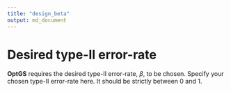 ```yaml
---
title: "design_beta"
output: md_document
---
```


# Desired type-II error-rate

__OptGS__ requires the desired type-II error-rate, $\beta$, to be chosen. Specify your chosen type-II error-rate here. It should be strictly between 0 and
1.
